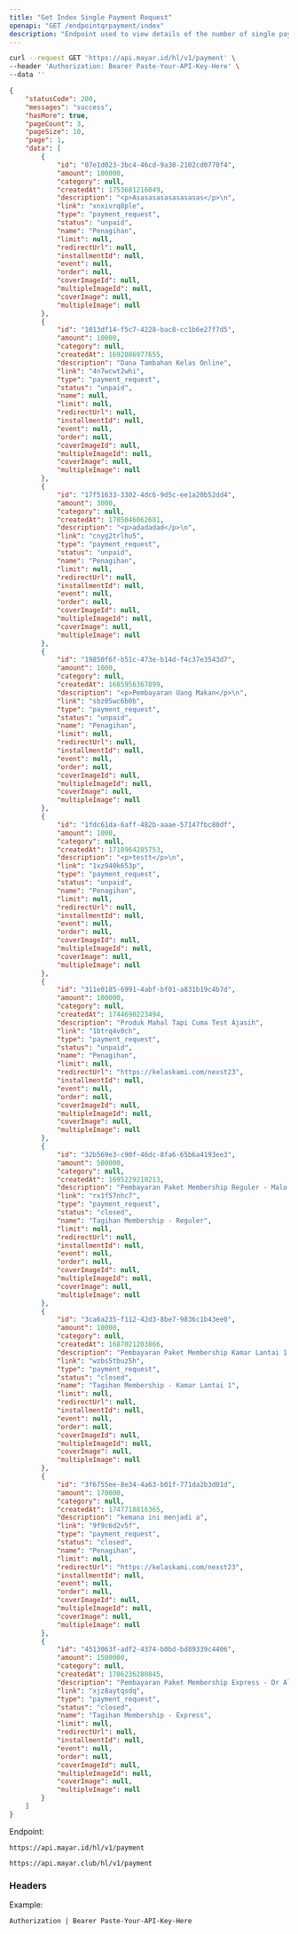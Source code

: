 ```yaml
---
title: "Get Index Single Payment Request"
openapi: "GET /endpointqrpayment/index"
description: "Endpoint used to view details of the number of single payment request that have been created"
---
```


<RequestExample>

```bash Request Example
curl --request GET 'https://api.mayar.id/hl/v1/payment' \
--header 'Authorization: Bearer Paste-Your-API-Key-Here' \
--data ''
```

</RequestExample>

<ResponseExample>

```json Response Example 200
{
    "statusCode": 200,
    "messages": "success",
    "hasMore": true,
    "pageCount": 3,
    "pageSize": 10,
    "page": 1,
    "data": [
        {
            "id": "07e1d023-3bc4-46cd-9a30-2102cd0770f4",
            "amount": 100000,
            "category": null,
            "createdAt": 1753681216049,
            "description": "<p>Asasasasasasasasas</p>\n",
            "link": "xnxivrq8ple",
            "type": "payment_request",
            "status": "unpaid",
            "name": "Penagihan",
            "limit": null,
            "redirectUrl": null,
            "installmentId": null,
            "event": null,
            "order": null,
            "coverImageId": null,
            "multipleImageId": null,
            "coverImage": null,
            "multipleImage": null
        },
        {
            "id": "1013df14-f5c7-4228-bac8-cc1b6e27f7d5",
            "amount": 10000,
            "category": null,
            "createdAt": 1692086977655,
            "description": "Dana Tambahan Kelas Online",
            "link": "4n7wcwt2whi",
            "type": "payment_request",
            "status": "unpaid",
            "name": null,
            "limit": null,
            "redirectUrl": null,
            "installmentId": null,
            "event": null,
            "order": null,
            "coverImageId": null,
            "multipleImageId": null,
            "coverImage": null,
            "multipleImage": null
        },
        {
            "id": "17f51633-3302-4dc6-9d5c-ee1a20b52dd4",
            "amount": 3000,
            "category": null,
            "createdAt": 1705046062681,
            "description": "<p>adadadad</p>\n",
            "link": "cnyg2trlhu5",
            "type": "payment_request",
            "status": "unpaid",
            "name": "Penagihan",
            "limit": null,
            "redirectUrl": null,
            "installmentId": null,
            "event": null,
            "order": null,
            "coverImageId": null,
            "multipleImageId": null,
            "coverImage": null,
            "multipleImage": null
        },
        {
            "id": "19850f6f-b51c-473e-b14d-f4c37e3543d7",
            "amount": 1000,
            "category": null,
            "createdAt": 1685956367899,
            "description": "<p>Pembayaran Uang Makan</p>\n",
            "link": "sbz05wc6b0b",
            "type": "payment_request",
            "status": "unpaid",
            "name": "Penagihan",
            "limit": null,
            "redirectUrl": null,
            "installmentId": null,
            "event": null,
            "order": null,
            "coverImageId": null,
            "multipleImageId": null,
            "coverImage": null,
            "multipleImage": null
        },
        {
            "id": "1fdc61da-6aff-482b-aaae-57147fbc80df",
            "amount": 1000,
            "category": null,
            "createdAt": 1718964285753,
            "description": "<p>testt</p>\n",
            "link": "1xz940k653p",
            "type": "payment_request",
            "status": "unpaid",
            "name": "Penagihan",
            "limit": null,
            "redirectUrl": null,
            "installmentId": null,
            "event": null,
            "order": null,
            "coverImageId": null,
            "multipleImageId": null,
            "coverImage": null,
            "multipleImage": null
        },
        {
            "id": "311e0185-6991-4abf-bf01-a831b19c4b7d",
            "amount": 100000,
            "category": null,
            "createdAt": 1744690223494,
            "description": "Produk Mahal Tapi Cuma Test Ajasih",
            "link": "1btrq4v0ch",
            "type": "payment_request",
            "status": "unpaid",
            "name": "Penagihan",
            "limit": null,
            "redirectUrl": "https://kelaskami.com/nexst23",
            "installmentId": null,
            "event": null,
            "order": null,
            "coverImageId": null,
            "multipleImageId": null,
            "coverImage": null,
            "multipleImage": null
        },
        {
            "id": "32b569e3-c90f-46dc-8fa6-65b6a4193ee3",
            "amount": 500000,
            "category": null,
            "createdAt": 1695229210213,
            "description": "Pembayaran Paket Membership Reguler - Malo Gusto",
            "link": "rx1f57nhc7",
            "type": "payment_request",
            "status": "closed",
            "name": "Tagihan Membership - Reguler",
            "limit": null,
            "redirectUrl": null,
            "installmentId": null,
            "event": null,
            "order": null,
            "coverImageId": null,
            "multipleImageId": null,
            "coverImage": null,
            "multipleImage": null
        },
        {
            "id": "3ca6a235-f112-42d3-8be7-9836c1b43ee0",
            "amount": 10000,
            "category": null,
            "createdAt": 1687021203866,
            "description": "Pembayaran Paket Membership Kamar Lantai 1 - Contoh",
            "link": "wzbs5tbuz5h",
            "type": "payment_request",
            "status": "closed",
            "name": "Tagihan Membership - Kamar Lantai 1",
            "limit": null,
            "redirectUrl": null,
            "installmentId": null,
            "event": null,
            "order": null,
            "coverImageId": null,
            "multipleImageId": null,
            "coverImage": null,
            "multipleImage": null
        },
        {
            "id": "3f6755ee-8e34-4a63-b01f-771da2b3d01d",
            "amount": 170000,
            "category": null,
            "createdAt": 1747718816365,
            "description": "kemana ini menjadi a",
            "link": "9f9c6d2v5f",
            "type": "payment_request",
            "status": "closed",
            "name": "Penagihan",
            "limit": null,
            "redirectUrl": "https://kelaskami.com/nexst23",
            "installmentId": null,
            "event": null,
            "order": null,
            "coverImageId": null,
            "multipleImageId": null,
            "coverImage": null,
            "multipleImage": null
        },
        {
            "id": "4513063f-adf2-4374-b0bd-bd89339c4406",
            "amount": 1500000,
            "category": null,
            "createdAt": 1706236280845,
            "description": "Pembayaran Paket Membership Express - Dr Aldow",
            "link": "xjz8aytqsdq",
            "type": "payment_request",
            "status": "closed",
            "name": "Tagihan Membership - Express",
            "limit": null,
            "redirectUrl": null,
            "installmentId": null,
            "event": null,
            "order": null,
            "coverImageId": null,
            "multipleImageId": null,
            "coverImage": null,
            "multipleImage": null
        }
    ]
}
```

</ResponseExample>

Endpoint:

<CodeGroup>

```Production Production
https://api.mayar.id/hl/v1/payment
```


```Sandbox Sandbox
https://api.mayar.club/hl/v1/payment
```

</CodeGroup>

### Headers

<ResponseField name="Authorization" type="string" required>
  Example:

  `Authorization | Bearer Paste-Your-API-Key-Here`
</ResponseField>